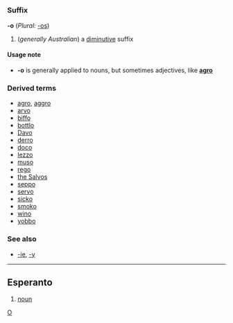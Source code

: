 =={{en}}==
[[Category:English language|O]]
===Suffix===
'''-o''' (''Plural:'' [[-os]])

#(''generally Australian'') a [[diminutive]] suffix

====Usage note====
*'''-o''' is generally applied to nouns, but sometimes adjectives, like '''[[agro]]'''

===Derived terms===
*[[agro]], [[aggro]]<!-- aggravation -->
*[[arvo]]<!-- afternoon -->
*[[biffo]]<!-- fighting -->
*[[bottlo]]<!-- bottle shop -->
*[[Davo]]<!-- David, Dave -->
*[[derro]]<!-- derelict, alcoholic, drunk -->
*[[doco]]<!-- documentary -->
*[[lezzo]]<!-- lesbian -->
*[[muso]]<!-- musician -->
*[[rego]]<!-- car registration -->
*[[the Salvos]]<!-- the salvation army -->
*[[seppo]]<!-- "septic tank" = "yank" = american -->
*[[servo]]<!-- service station, petrol station, gas station -->
*[[sicko]]<!-- diminutive? -->
*[[smoko]]<!-- cigarette break -->
*[[wino]]<!-- alcoholic, drunk -->
*[[yobbo]]

===See also===
*[[-ie]], [[-y]]

----

==Esperanto==

# [[noun]]
